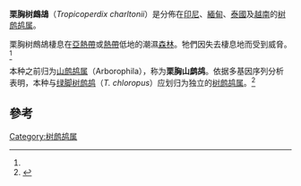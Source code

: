 {{Speciesbox
| name = 栗胸树鷓鴣
| status = NT
| status_system = iucn3.1
| status_ref = <ref name=IUCN>{{IUCN2008|assessors=BirdLife International|year=2008|id=141298|title= Arborophila charltonii|downloaded=2009-04-29}}</ref>
| genus = Tropicoperdix 
| species = charltonii
| authority = ([[托马斯·坎贝尔·艾顿|Eyton]]，1845)
}}
'''栗胸树鷓鴣'''（''Tropicoperdix  charltonii''）是分佈在[[印尼|印尼]]、[[緬甸|緬甸]]、[[泰國|泰國]]及[[越南|越南]]的[[树鹧鸪属|树鹧鸪属]]。

栗胸树鷓鴣棲息在[[亞熱帶|亞熱帶]]或[[熱帶|熱帶]]低地的潮濕[[森林|森林]]。牠們因失去棲息地而受到威脅。<ref name=IUCN/>

本种之前归为[[山鹧鸪属|山鹧鸪属]]（Arborophila），称为'''栗胸山鹧鸪'''。依据多基因序列分析表明，本种与[[绿脚树鹧鸪|绿脚树鹧鸪]]（''T. chloropus''）应划归为独立的[[树鹧鸪属|树鹧鸪属]]。<ref>{{cite journal |author1=北京：陈德 董路 常江 高胜寒 张正旺 |author2=广东：刘阳 |author3=新加坡：Geoffrey W. H. Davison |author4=中国台湾：李寿先 |title=多基因序列分析证实树鹧鸪（Tropicoperdix）是一个单独的属 |journal=《中国鸟类研究简讯》 |date=2015年6月 |volume=第24卷 |issue=第1期 |page=2 |url=http://www.chinabird.org/newsletter/2015-1.pdf |accessdate=2021-03-17 |archive-date=2015-08-14 |archive-url=https://web.archive.org/web/20150814050337/http://chinabird.org/newsletter/2015-1.pdf |dead-url=no }}</ref>

==參考==
{{reflist}}
{{Taxonbar|from=Q937286}}

[[Category:树鹧鸪属|Category:树鹧鸪属]]